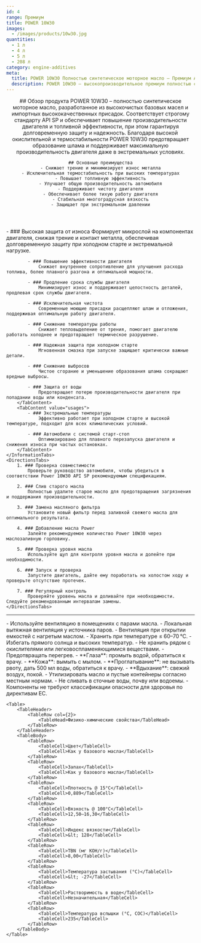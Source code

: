 ```yaml
---
id: 4
range: Премиум
title: POWER 10W30
images:
  - /images/products/10w30.jpg
quantities:
  - 1 л
  - 4 л
  - 5 л
  - 208 л
category: engine-additives
meta:
  title: POWER 10W30 Полностью синтетическое моторное масло – Премиум API SP для современных двигателей
  description: POWER 10W30 – высокопроизводительное премиум полностью синтетическое моторное масло, соответствующее стандарту API SP. Обеспечивает повышенную топливную эффективность, защиту от износа и надежную работу при холодном старте. Идеально для автомобилей с системой старт-стоп и в экстремальных условиях.
---
```


<Header>
    ## Обзор продукта
    POWER 10W30 – полностью синтетическое моторное масло, разработанное из высокочистых базовых масел и импортных высококачественных присадок. Соответствует строгому стандарту API SP и обеспечивает повышение производительности двигателя и топливной эффективности, при этом гарантируя долговременную защиту и надежность. Благодаря высокой окислительной и термостабильности POWER 10W30 предотвращает образование шлама и поддерживает максимальную производительность двигателя даже в экстремальных условиях.

    ## Основные преимущества
    - Снижает трение и минимизирует износ металла
    - Исключительная термостабильность при высоких температурах
    - Повышает топливную эффективность
    - Улучшает общую производительность автомобиля
    - Поддерживает чистоту двигателя
    - Обеспечивает более тихую работу двигателя
    - Стабильная многоградусная вязкость
    - Защищает при экстремальном давлении
</Header>

<Section>
    <InformationTabs>
        <TabContent value="core">
            - ### Высокая защита от износа
                Формирует микрослой на компонентах двигателя, снижая трение и контакт металла, обеспечивая долговременную защиту при холодном старте и экстремальной нагрузке.

            - ### Повышение эффективности двигателя
                Снижает внутреннее сопротивление для улучшения расхода топлива, более плавного разгона и оптимальной мощности.

            - ### Продление срока службы двигателя
                Минимизирует износ и поддерживает целостность деталей, продлевая срок службы двигателя.

            - ### Исключительная чистота
                Современные моющие присадки расщепляют шлам и отложения, поддерживая оптимальную работу двигателя.

            - ### Снижение температуры работы
                Снижает тепловыделение от трения, помогает двигателю работать холоднее и предотвращает термическое разрушение.

            - ### Надежная защита при холодном старте
                Мгновенная смазка при запуске защищает критически важные детали.

            - ### Снижение выбросов
                Чистое сгорание и уменьшение образования шлама сокращают вредные выбросы.

            - ### Защита от воды
                Предотвращает потерю производительности двигателя при попадании воды или конденсата.
        </TabContent>
        <TabContent value="usages">
            - ### Экстремальные температуры
                Эффективно работает при холодном старте и высокой температуре, подходит для всех климатических условий.

            - ### Автомобили с системой старт-стоп
                Оптимизировано для плавного перезапуска двигателя и снижения износа при частых остановках.
        </TabContent>
    </InformationTabs>
    <DirectionsTabs>
        1. ### Проверка совместимости
            Проверьте руководство автомобиля, чтобы убедиться в соответствии Power 10W30 API SP рекомендуемым спецификациям.

        2. ### Слив старого масла
            Полностью удалите старое масло для предотвращения загрязнения и поддержания производительности.

        3. ### Замена масляного фильтра
            Установите новый фильтр перед заливкой свежего масла для оптимального результата.

        4. ### Добавление масла Power
            Залейте рекомендуемое количество Power 10W30 через маслозаливную горловину.

        5. ### Проверка уровня масла
            Используйте щуп для контроля уровня масла и долейте при необходимости.

        6. ### Запуск и проверка
            Запустите двигатель, дайте ему поработать на холостом ходу и проверьте отсутствие протечек.

        7. ### Регулярный контроль
            Проверяйте уровень масла и доливайте при необходимости. Следуйте рекомендованным интервалам замены.
    </DirectionsTabs>
</Section>

***

<Section>
    <SafetyTabs>
        <TabContent value="handling">
            - Используйте вентиляцию в помещениях с парами масла.
            - Локальная вытяжная вентиляция у источника паров.
            - Вентиляция при открытии емкостей с нагретым маслом.
            - Хранить при температуре ≤ 60–70 °C.
            - Избегать прямого солнца и высоких температур.
            - Не хранить рядом с окислителями или легковоспламеняющимися веществами.
            - Предотвращать перегрев.
        </TabContent>
        <TabContent value="first-aid">
            - **Глаза**: промыть водой, обратиться к врачу.
            - **Кожа**: вымыть с мылом.
            - **Проглатывание**: не вызывать рвоту, дать 500 мл воды, обратиться к врачу.
            - **Вдыхание**: свежий воздух, покой.
        </TabContent>
        <TabContent value="disposal">
            - Утилизировать масло и пустые контейнеры согласно местным нормам.
            - Не сливать в сточные воды, почву или водоемы.
        </TabContent>
        <TabContent value="hazardous">
            - Компоненты не требуют классификации опасности для здоровья по директивам ЕС.
        </TabContent>
    </SafetyTabs>

    <Table>
        <TableHeader>
            <TableRow col={2}>
                <TableHead>Физико-химические свойства</TableHead>
            </TableRow>
        </TableHeader>
        <TableBody>
            <TableRow>
                <TableCell>Цвет</TableCell>
                <TableCell>Как у базового масла</TableCell>
            </TableRow>
            <TableRow>
                <TableCell>Запах</TableCell>
                <TableCell>Как у базового масла</TableCell>
            </TableRow>
            <TableRow>
                <TableCell>Плотность @ 15°C</TableCell>
                <TableCell>0,889</TableCell>
            </TableRow>
            <TableRow>
                <TableCell>Вязкость @ 100°C</TableCell>
                <TableCell>12,50–16,30</TableCell>
            </TableRow>
            <TableRow>
                <TableCell>Индекс вязкости</TableCell>
                <TableCell>&lt; 128</TableCell>
            </TableRow>
            <TableRow>
                <TableCell>TBN (мг KOH/г)</TableCell>
                <TableCell>8,00</TableCell>
            </TableRow>
            <TableRow>
                <TableCell>Температура застывания (°C)</TableCell>
                <TableCell>&lt; -27</TableCell>
            </TableRow>
            <TableRow>
                <TableCell>Растворимость в воде</TableCell>
                <TableCell>Незначительная</TableCell>
            </TableRow>
            <TableRow>
                <TableCell>Температура вспышки (°C, COC)</TableCell>
                <TableCell>235</TableCell>
            </TableRow>
        </TableBody>
    </Table>
</Section>
